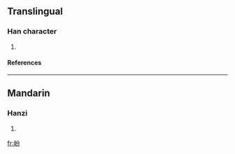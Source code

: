 ==Translingual==
===Han character===
{{Han char|rn=46|rad=山|as=04|sn=7|four=|canj=山金尸竹 (UCSH)}}
# {{defn|Han|sort=山04}}
====References====
{{Han ref|kx=0308.210|dkj=07933|dj=0608.030|hdz=10764.010|uh=5C8E|ud=23694}}
----
==Mandarin==
===Hanzi===
{{cmn-hanzi|pin=[[fēn]] ([[fen1]])|wg=fen<sup>1</sup>}}
# {{defn|Mandarin}}

[[fr:岎]]